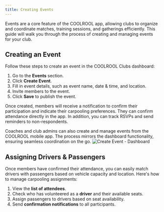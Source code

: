 ```yaml
---
title: Creating Events
---
```


Events are a core feature of the COOLROOL app, allowing clubs to organize and coordinate matches, training sessions, and gatherings efficiently. This guide will walk you through the process of creating and managing events for your club.

## Creating an Event

Follow these steps to create an event in the COOLROOL Clubs dashboard:

1. Go to the **Events** section.
2. Click **Create Event**.
3. Fill in event details, such as event name, date & time, and location.
4. Invite members to the event.
5. Click **Save** to publish the event.

Once created, members will receive a notification to confirm their participation and indicate their carpooling preferences. They can confirm attendance directly in the app. In addition, you can track RSVPs and send reminders to non-respondents.

<Callout type="success">
Coaches and club admins can also create and manage events from the COOLROOL mobile app. The process mirrors the dashboard functionality, ensuring seamless coordination on the go.
</Callout>

<Image src="media/create-event-dashboard-mockup.png" alt="Create Event - Dashboard" />

## Assigning Drivers & Passengers

Once members have confirmed their attendance, you can easily match drivers with passengers based on vehicle capacity and location. Here's how to manage carpooling assignments:

1. View the **list of attendees**.
2. Check who has volunteered as a **driver** and their available seats.
3. Assign passengers to drivers based on seat availability.
4. Send **confirmation notifications** to all participants.
